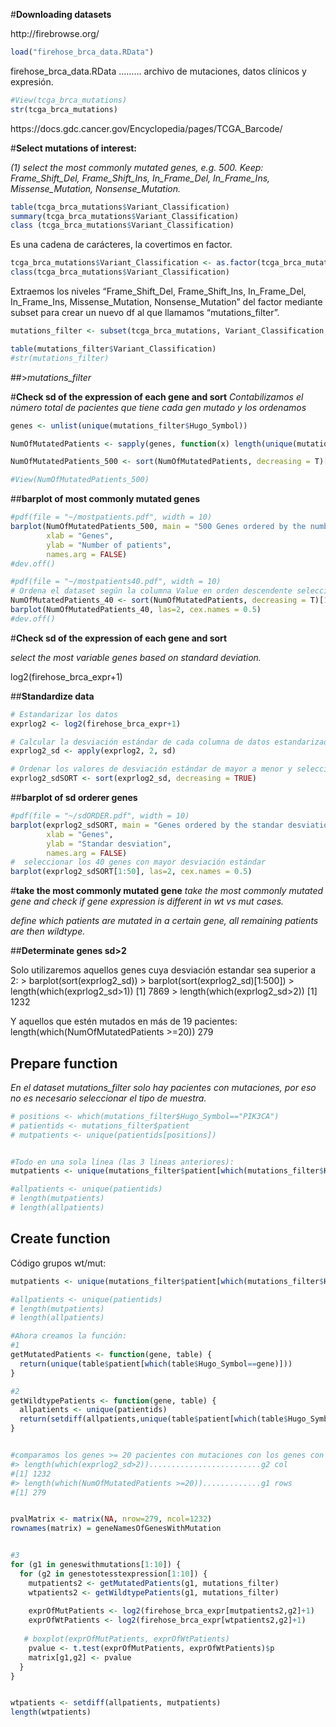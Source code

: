 


#**Downloading datasets**

http://firebrowse.org/

```r
load("firehose_brca_data.RData")
```
firehose_brca_data.RData ......... archivo de mutaciones,  datos clínicos y  expresión.

```r
#View(tcga_brca_mutations)
str(tcga_brca_mutations)
```

https://docs.gdc.cancer.gov/Encyclopedia/pages/TCGA_Barcode/



#**Select mutations of interest:**

*(1) select the most commonly mutated genes, e.g. 500. Keep: Frame_Shift_Del, Frame_Shift_Ins, In_Frame_Del, In_Frame_Ins, Missense_Mutation, Nonsense_Mutation.*

```r
table(tcga_brca_mutations$Variant_Classification)
summary(tcga_brca_mutations$Variant_Classification)
class (tcga_brca_mutations$Variant_Classification)
```

Es una cadena de carácteres, la covertimos en factor.
```r
tcga_brca_mutations$Variant_Classification <- as.factor(tcga_brca_mutations$Variant_Classification)
class(tcga_brca_mutations$Variant_Classification)
```

Extraemos los niveles "Frame_Shift_Del, Frame_Shift_Ins, In_Frame_Del, In_Frame_Ins, Missense_Mutation, Nonsense_Mutation" del factor mediante subset para crear un nuevo df al que llamamos "mutations_filter".

```r
mutations_filter <- subset(tcga_brca_mutations, Variant_Classification %in% c("Frame_Shift_Del", "Frame_Shift_Ins", "In_Frame_Del", "In_Frame_Ins", "Missense_Mutation", "Nonsense_Mutation"))

table(mutations_filter$Variant_Classification)
#str(mutations_filter)
```
##>*mutations_filter*



#**Check sd of the expression of each gene and sort**
*Contabilizamos el número total de pacientes que tiene cada gen mutado y los ordenamos*

```r
genes <- unlist(unique(mutations_filter$Hugo_Symbol))

NumOfMutatedPatients <- sapply(genes, function(x) length(unique(mutations_filter$patient[mutations_filter$Hugo_Symbol == x])))

NumOfMutatedPatients_500 <- sort(NumOfMutatedPatients, decreasing = T)[1:500]

#View(NumOfMutatedPatients_500)
```



##**barplot of most commonly mutated genes**

```r
#pdf(file = "~/mostpatients.pdf", width = 10)
barplot(NumOfMutatedPatients_500, main = "500 Genes ordered by the number of patients who have mutation for that gene.",
        xlab = "Genes",
        ylab = "Number of patients",
        names.arg = FALSE)
#dev.off()
```

```r
#pdf(file = "~/mostpatients40.pdf", width = 10)
# Ordena el dataset según la columna Value en orden descendente seleccionando los 40 primeros.
NumOfMutatedPatients_40 <- sort(NumOfMutatedPatients, decreasing = T)[1:40]
barplot(NumOfMutatedPatients_40, las=2, cex.names = 0.5)
#dev.off()
```


#**Check sd of the expression of each gene and sort**

*select the most variable genes based on standard deviation.*

log2(firehose_brca_expr+1)


##**Standardize data**
```r
# Estandarizar los datos
exprlog2 <- log2(firehose_brca_expr+1)

# Calcular la desviación estándar de cada columna de datos estandarizados
exprlog2_sd <- apply(exprlog2, 2, sd)

# Ordenar los valores de desviación estándar de mayor a menor y seleccionar los genes con mayor desviación estándar
exprlog2_sdSORT <- sort(exprlog2_sd, decreasing = TRUE)
```

##**barplot of sd orderer genes**
```r
#pdf(file = "~/sdORDER.pdf", width = 10)
barplot(exprlog2_sdSORT, main = "Genes ordered by the standar desviation of their gene expression .",
        xlab = "Genes",
        ylab = "Standar desviation",
        names.arg = FALSE)
#  seleccionar los 40 genes con mayor desviación estándar
barplot(exprlog2_sdSORT[1:50], las=2, cex.names = 0.5)
```



#**take the most commonly mutated gene**
*take the most commonly mutated gene and check if gene expression is different in wt vs mut cases.*

*define which patients are mutated in a certain gene, all remaining patients are then wildtype.*

##**Determinate genes sd>2**

 Solo utilizaremos aquellos genes cuya desviación estandar sea superior a 2:
 > barplot(sort(exprlog2_sd))
 > barplot(sort(exprlog2_sd)[1:500])
 > length(which(exprlog2_sd>1))
 [1] 7869
 > length(which(exprlog2_sd>2))
 [1] 1232

 Y aquellos que estén mutados en más de 19 pacientes:
length(which(NumOfMutatedPatients >=20))
279



## **Prepare function**
*En el dataset mutations_filter solo hay pacientes con mutaciones, por eso no es necesario seleccionar el tipo de muestra.*

```r
# positions <- which(mutations_filter$Hugo_Symbol=="PIK3CA")
# patientids <- mutations_filter$patient
# mutpatients <- unique(patientids[positions])


#Todo en una sola línea (las 3 líneas anteriores):
mutpatients <- unique(mutations_filter$patient[which(mutations_filter$Hugo_Symbol=="PIK3CA")])

#allpatients <- unique(patientids)
# length(mutpatients)
# length(allpatients)
```



## **Create function**

Código grupos wt/mut:
```r

mutpatients <- unique(mutations_filter$patient[which(mutations_filter$Hugo_Symbol=="PIK3CA")])

#allpatients <- unique(patientids)
# length(mutpatients)
# length(allpatients)

#Ahora creamos la función:
#1
getMutatedPatients <- function(gene, table) {
  return(unique(table$patient[which(table$Hugo_Symbol==gene)]))
}

#2
getWildtypePatients <- function(gene, table) {
  allpatients <- unique(patientids)
  return(setdiff(allpatients,unique(table$patient[which(table$Hugo_Symbol==gene)])))
}


#comparamos los genes >= 20 pacientes con mutaciones con los genes con más de 2sd.
#> length(which(exprlog2_sd>2)).........................g2 col
#[1] 1232
#> length(which(NumOfMutatedPatients >=20)).............g1 rows
#[1] 279


pvalMatrix <- matrix(NA, nrow=279, ncol=1232)
rownames(matrix) = geneNamesOfGenesWithMutation


#3
for (g1 in geneswithmutations[1:10]) {
  for (g2 in genestotesstexpression[1:10]) {
    mutpatients2 <- getMutatedPatients(g1, mutations_filter)
    wtpatients2 <- getWildtypePatients(g1, mutations_filter)
    
    exprOfMutPatients <- log2(firehose_brca_expr[mutpatients2,g2]+1)
    exprOfWtPatients <- log2(firehose_brca_expr[wtpatients2,g2]+1)
    
   # boxplot(exprOfMutPatients, exprOfWtPatients)
    pvalue <- t.test(exprOfMutPatients, exprOfWtPatients)$p
    matrix[g1,g2] <- pvalue
  }
}


wtpatients <- setdiff(allpatients, mutpatients)
length(wtpatients)

```








